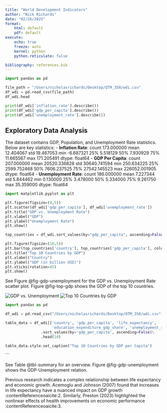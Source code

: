 ```yaml
---
title: "World Development Indicators"
author: "Nick Richards"
date: "02/26/2025"
format:
    html: default
    pdf: default
execute:
    echo: true
    freeze: auto
    kernel: python
    python.reticulate: false

bibliography: references.bib
---
```


```python
import pandas as pd

file_path = "/Users/nicholasrichards/Desktop/QTM_350/wdi.csv"
df_wdi = pd.read_csv(file_path)
df_wdi.head
```

```python
print(df_wdi['inflation_rate'].describe())
print(df_wdi['gdp_per_capita'].describe())
print(df_wdi['unemployment_rate'].describe())
```

## Exploratory Data Analysis
The dataset contains GDP, Population, and Unemployment Rate statistics.
Below are key statistics:
- **Inflation Rate**: 
    count    173.000000
mean      12.404067
std       19.467053
min       -6.687321
25%        5.518129
50%        7.930929
75%       11.665567
max      171.205491
dtype: float64
- **GDP Per Capita**: 
count       207.000000
mean      20520.336828
std       30640.741594
min         250.634225
25%        2599.752468
50%        7606.237525
75%       27542.145523
max      226052.001905
dtype: float64
- **Unemployment Rate**:
count    186.000000
mean       7.227344
std        5.844462
min        0.130000
25%        3.478000
50%        5.334000
75%        9.261750
max       35.359000
dtype: float64


```python
import matplotlib.pyplot as plt

plt.figure(figsize=(8,5))
plt.scatter(df_wdi['gdp_per_capita'], df_wdi['unemployment_rate'])
plt.title("GDP vs. Unemployment Rate")
plt.xlabel("GDP")
plt.ylabel("Unemployment Rate")
plt.show()
```

```python
top_countries = df_wdi.sort_values(by="gdp_per_capita", ascending=False).head(10)

plt.figure(figsize=(10,5))
plt.bar(top_countries['country'], top_countries['gdp_per_capita'], color='royalblue')
plt.title("Top 10 Countries by GDP")
plt.xlabel("Country")
plt.ylabel("GDP (in billion USD)")
plt.xticks(rotation=45)
plt.show()
```

See Figure @fig-gdp-unemployment for the GDP vs. Unemployment Rate scatter plot.
Figure @fig-top-gdp shows the GDP of the top 10 countries.

![GDP vs. Unemployment](gdp_vs_unemployment.png){#fig-gdp-unemployment}
![Top 10 Countries by GDP](top_gdp_chart.png){#fig-top-gdp}

```python
import pandas as pd

df_wdi = pd.read_csv("/Users/nicholasrichards/Desktop/QTM_350/wdi.csv")

table_data = df_wdi[['country', 'gdp_per_capita', 'life_expectancy', 
                     'education_expenditure_gdp_share', 'unemployment_rate']]\
                .sort_values(by='gdp_per_capita', ascending=False)\
                .head(10)

table_data.style.set_caption("Top 10 Countries by GDP per Capita")
```

```


See Table @tbl-summary for an overview.
Figure @fig-gdp-unemployment shows the GDP-Unemployment relation.

Previous research indicates a complex relationship between life expectancy and economic growth. Acemoglu and Johnson (2007) found that increases in life expectancy have a nuanced impact on GDP growth :contentReference[oaicite:2]{index=2}. Similarly, Preston (2023) highlighted the nonlinear effects of health improvements on economic performance :contentReference[oaicite:3]{index=3}.




